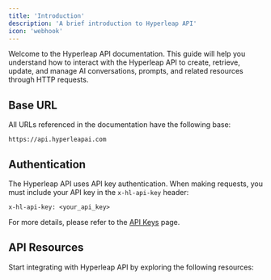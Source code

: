 ```yaml
---
title: 'Introduction'
description: 'A brief introduction to Hyperleap API'
icon: 'webhook'
---
```




Welcome to the Hyperleap API documentation. This guide will help you understand how to interact with the Hyperleap API to create, retrieve, update, and manage AI conversations, prompts, and related resources through HTTP requests.

## Base URL

All URLs referenced in the documentation have the following base:

```
https://api.hyperleapai.com
```

## Authentication

The Hyperleap API uses API key authentication. When making requests, you must include your API key in the `x-hl-api-key` header:

```
x-hl-api-key: <your_api_key>
```

For more details, please refer to the [API Keys](/api-ref/api-keys) page.

## API Resources

Start integrating with Hyperleap API by exploring the following resources:

<PlatformApiLinks />